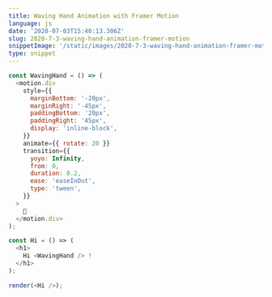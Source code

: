```yaml
---
title: Waving Hand Animation with Framer Motion
language: js
date: '2020-07-03T15:40:13.306Z'
slug: 2020-7-3-waving-hand-animation-framer-motion
snippetImage: '/static/images/2020-7-3-waving-hand-animation-framer-motion.png'
type: snippet
---
```


```js live
const WavingHand = () => (
  <motion.div
    style={{
      marginBottom: '-20px',
      marginRight: '-45px',
      paddingBottom: '20px',
      paddingRight: '45px',
      display: 'inline-block',
    }}
    animate={{ rotate: 20 }}
    transition={{
      yoyo: Infinity,
      from: 0,
      duration: 0.2,
      ease: 'easeInOut',
      type: 'tween',
    }}
  >
    👋
  </motion.div>
);

const Hi = () => (
  <h1>
    Hi <WavingHand /> !
  </h1>
);

render(<Hi />);
```
